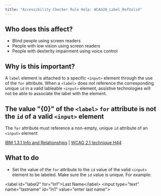 ```yaml
---
title: "Accessibility Checker Rule Help: WCAG20_Label_RefValid"
---
```


<div className="toolHelp">
<Row>
<Column colLg={5} colMd={3} colSm={4} className="toolLeft">

## Who does this affect?

* Blind people using screen readers
* People with low vision using screen readers
* People with dexterity impairment using voice control

## Why is this important?

A `label` element is attached to a specific `<input>` element through the use of the `for` attribute. When a `<label>` does not reference the corresponding unique `id` in a valid lableable `<input>` element, assistive technologies will not be able to associate the label with the element.

</Column>
<Column colLg={11} colMd={5} colSm={4} className="toolMain">

<div id="locLevel"></div>

## The value \"{0}\" of the `<label>` `for` attribute is not the `id` of a valid `<input>` element
The `for` attribute must reference a non-empty, unique `id` attribute of an `<input>` element

[IBM 1.3.1 Info and Relationships](https://www.ibm.com/able/guidelines/ci162/info_and_relationships.html) | [WCAG 2.1 technique H44](https://www.w3.org/WAI/WCAG21/Techniques/html/H44)

<div id="locSnippet"></div>

## What to do

* Set the value of the `for` attribute to the `id` value of the valid `<input>` element to be labeled. Make sure the `id` value is unique. For example:

<CodeSnippet type="multi" light={true}>&lt;label id="label2" for="ln1"&gt;Last Name&lt;/label&gt;
&lt;input type="text" name="lastname" id="ln1" value="enter last name"&gt;</CodeSnippet>

</Column>
</Row>
</div>
